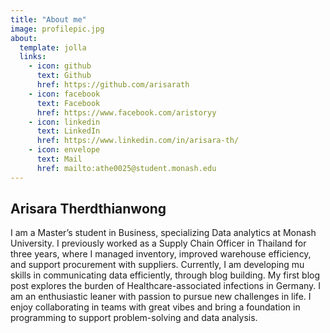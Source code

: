 ```yaml
---
title: "About me"
image: profilepic.jpg
about:
  template: jolla
  links:
    - icon: github
      text: Github
      href: https://github.com/arisarath
    - icon: facebook
      text: Facebook
      href: https://www.facebook.com/aristoryy
    - icon: linkedin
      text: LinkedIn
      href: https://www.linkedin.com/in/arisara-th/
    - icon: envelope
      text: Mail
      href: mailto:athe0025@student.monash.edu
---
```


## Arisara Therdthianwong
I am a Master’s student in Business, specializing Data analytics at Monash University. 
I previously worked as a Supply Chain Officer in Thailand for three years, where I managed inventory, improved warehouse efficiency, and support procurement with suppliers.
Currently, I am developing mu skills in communicating data efficiently, through blog building. My first blog post explores the burden of Healthcare-associated infections in Germany.
I am an enthusiastic leaner with passion to pursue new challenges in life. I enjoy collaborating in teams with great vibes and bring a foundation in programming to support problem-solving and data analysis.

